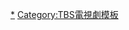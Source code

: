 <noinclude>{{noteTA|G1=JP Show}}</noinclude>{{Navbox
|state=collapsed
|name=TBS週二連續劇
|titlestyle={{jptvclr|tbs}}
|title=[[TBS电视台]]联播网（[[日本新聞網 (TBS)|JNN]]）[[TBS週二連續劇|周二连续剧]]（每周二22:00播出）
|groupstyle={{jptvclr|tbs}}
| bodyclass = hlist
|group1=2014年
|list1=* [[總會有辦法的|總會有辦法的2]]
* [[東京猩紅|東京猩紅～警視廳NS組]]
* {{tsl|ja|女はそれを許さない|女性決不允許}}
|group2=2015年
|list2=* [[純白]]
* [[Mother Game～她們的階級～]]
* [[酒店禮賓部]]
* [[婚禮前的日子]]
|group3=2016年
|list3=* [[請和這個沒用的我談戀愛]]
* [[重版出來！]]
* [[毫不保留的愛]]
* [[逃避雖可恥但有用]]
|group4=2017年
|list4=* [[四重奏 (日本電視劇)|四重奏]]
* [[其實並不在乎你]]
* [[神奈小姐]]
* [[監獄公主]]
|group5=2018年
|list5=
* [[你已藏在我心底]]
* [[花過天晴～花樣男子 Next Season～]]
* [[繼母與女兒的藍調]]
* [[中學聖日記]] 
|group6=2019年
|list6=
* [[初戀那一天所讀的故事]]
* [[我要準時下班]]
* [[天國餐館]]
* [[G弦上的你和我]] 
|group7=2020年
|list7=
*[[戀愛可以持續到天長地久]]
*[[我的家政夫渚先生|我的家政夫大叔]]
*[[錢的盡頭是愛情的開始]]
*[[這份愛要加熱嗎？|要加熱這份戀情嗎？]]
|group8=2021年
|list8=
*[[Oh! My Boss!戀愛在別冊]]
*[[打扮的戀愛是有理由的]]
*[[約定的灰姑娘]]
*[[只是在結婚申請書上蓋個章而已]]
|group9 = 2022年
|list9= 
*[[Fight Song (日本電視劇)|Fight Song]]
*[[持續可能的戀愛？～父親與女兒的結婚進行曲～]]
*[[騎上獨角獸]]
*[[成為你的花]]
}}<noinclude>
[[Category:TBS週二連續劇|*]]
[[Category:TBS電視劇模板]]
</noinclude>